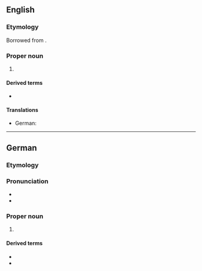 ==English==

===Etymology===
Borrowed from {{bor|en|de|Darmstadt}}.

===Proper noun===
{{en-proper noun}}

# {{place|en|independent city|s/Hesse|c/Germany|t1=Darmstadt}}

====Derived terms====
* {{l|en|darmstadtium}}

====Translations====
{{trans-top|city}}
* German: {{t+|de|Darmstadt|n}}
{{trans-mid}}
{{trans-bottom}}

----

==German==
{{wikipedia}}
{{wikipedia|lang=de}}
===Etymology===
{{rfe|de}}

===Pronunciation===
* {{IPA|de|/daʁmʃtat/}}
* {{audio|de|De-Darmstadt.ogg|Audio}}

===Proper noun===
{{de-proper noun|n|Darmstadts}}

# {{place|de|independent city|s/Hesse|c/Germany|t1=Darmstadt}}

====Derived terms====
* {{l|de|Darmstädter}}
* {{l|de|darmstädtisch}}